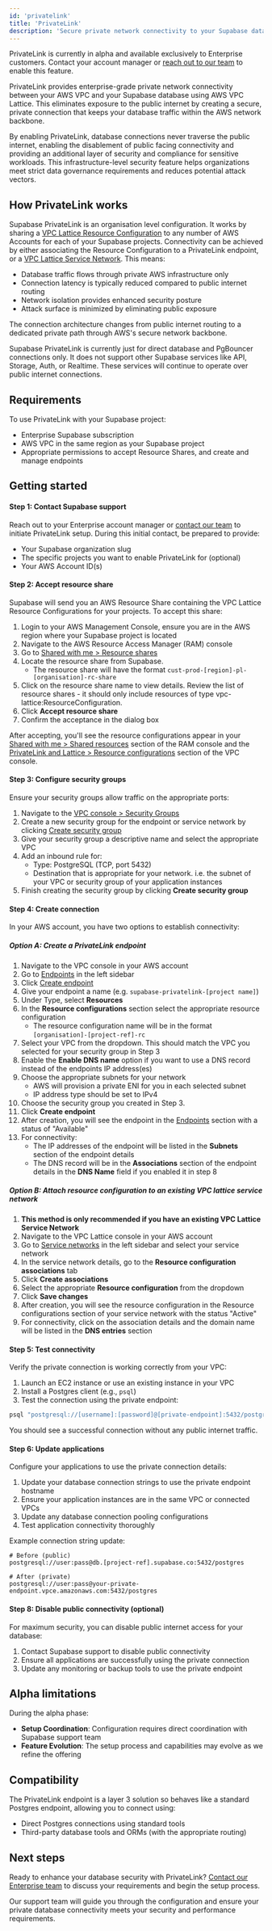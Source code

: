 ```yaml
---
id: 'privatelink'
title: 'PrivateLink'
description: 'Secure private network connectivity to your Supabase database using AWS VPC Lattice.'
---
```


<Admonition type="note">

PrivateLink is currently in alpha and available exclusively to Enterprise customers. Contact your account manager or [reach out to our team](https://supabase.com/contact/enterprise) to enable this feature.

</Admonition>

PrivateLink provides enterprise-grade private network connectivity between your AWS VPC and your Supabase database using AWS VPC Lattice. This eliminates exposure to the public internet by creating a secure, private connection that keeps your database traffic within the AWS network backbone.

By enabling PrivateLink, database connections never traverse the public internet, enabling the disablement of public facing connectivity and providing an additional layer of security and compliance for sensitive workloads. This infrastructure-level security feature helps organizations meet strict data governance requirements and reduces potential attack vectors.

## How PrivateLink works

Supabase PrivateLink is an organisation level configuration. It works by sharing a [VPC Lattice Resource Configuration](https://docs.aws.amazon.com/vpc-lattice/latest/ug/resource-configuration.html) to any number of AWS Accounts for each of your Supabase projects. Connectivity can be achieved by either associating the Resource Configuration to a PrivateLink endpoint, or a [VPC Lattice Service Network](https://docs.aws.amazon.com/vpc-lattice/latest/ug/service-networks.html). This means:

- Database traffic flows through private AWS infrastructure only
- Connection latency is typically reduced compared to public internet routing
- Network isolation provides enhanced security posture
- Attack surface is minimized by eliminating public exposure

The connection architecture changes from public internet routing to a dedicated private path through AWS's secure network backbone.

Supabase PrivateLink is currently just for direct database and PgBouncer connections only. It does not support other Supabase services like API, Storage, Auth, or Realtime. These services will continue to operate over public internet connections.

## Requirements

To use PrivateLink with your Supabase project:

- Enterprise Supabase subscription
- AWS VPC in the same region as your Supabase project
- Appropriate permissions to accept Resource Shares, and create and manage endpoints

## Getting started

#### Step 1: Contact Supabase support

Reach out to your Enterprise account manager or [contact our team](https://supabase.com/contact/enterprise) to initiate PrivateLink setup. During this initial contact, be prepared to provide:

- Your Supabase organization slug
- The specific projects you want to enable PrivateLink for (optional)
- Your AWS Account ID(s)

#### Step 2: Accept resource share

Supabase will send you an AWS Resource Share containing the VPC Lattice Resource Configurations for your projects. To accept this share:

1. Login to your AWS Management Console, ensure you are in the AWS region where your Supabase project is located
2. Navigate to the AWS Resource Access Manager (RAM) console
3. Go to [Shared with me > Resource shares](https://console.aws.amazon.com/ram/home#SharedResourceShares)
4. Locate the resource share from Supabase. 
    - The resource share will have the format `cust-prod-[region]-pl-[organisation]-rc-share`
5. Click on the resource share name to view details. Review the list of resource shares - it should only include resources of type vpc-lattice:ResourceConfiguration.
6. Click **Accept resource share**
7. Confirm the acceptance in the dialog box

After accepting, you'll see the resource configurations appear in your [Shared with me > Shared resources](https://console.aws.amazon.com/ram/home#SharedResources) section of the RAM console and the [PrivateLink and Lattice > Resource configurations](https://console.aws.amazon.com/vpcconsole/home#ResourceConfigs) section of the VPC console.

#### Step 3: Configure security groups

Ensure your security groups allow traffic on the appropriate ports:

1. Navigate to the [VPC console > Security Groups](https://console.aws.amazon.com/vpcconsole/home#SecurityGroups:)
2. Create a new security group for the endpoint or service network by clicking [Create security group](https://console.aws.amazon.com/vpcconsole/home#CreateSecurityGroup:)
3. Give your security group a descriptive name and select the appropriate VPC
4. Add an inbound rule for:
   - Type: PostgreSQL (TCP, port 5432)
   - Destination that is appropriate for your network. i.e. the subnet of your VPC or security group of your application instances 
5. Finish creating the security group by clicking **Create security group**

#### Step 4: Create connection

In your AWS account, you have two options to establish connectivity:

##### Option A: Create a PrivateLink endpoint

1. Navigate to the VPC console in your AWS account
2. Go to [Endpoints](https://console.aws.amazon.com/vpcconsole/home#Endpoints:) in the left sidebar
3. Click [Create endpoint](https://console.aws.amazon.com/vpcconsole/home#CreateVpcEndpoint:)
4. Give your endpoint a name (e.g. `supabase-privatelink-[project name]`)
5. Under Type, select **Resources**
6. In the **Resource configurations** section select the appropriate resource configuration
    - The resource configuration name will be in the format `[organisation]-[project-ref]-rc`
7. Select your VPC from the dropdown. This should match the VPC you selected for your security group in Step 3
8. Enable the **Enable DNS name** option if you want to use a DNS record instead of the endpoints IP address(es)
9. Choose the appropriate subnets for your network
    - AWS will provision a private ENI for you in each selected subnet
    - IP address type should be set to IPv4
10. Choose the security group you created in Step 3.
11. Click **Create endpoint**
12. After creation, you will see the endpoint in the [Endpoints](https://console.aws.amazon.com/vpcconsole/home#Endpoints:) section with a status of "Available"
13. For connectivity:
    - The IP addresses of the endpoint will be listed in the **Subnets** section of the endpoint details
    - The DNS record will be in the **Associations** section of the endpoint details in the **DNS Name** field if you enabled it in step 8

##### Option B: Attach resource configuration to an existing VPC lattice service network

1. **This method is only recommended if you have an existing VPC Lattice Service Network**
2. Navigate to the VPC Lattice console in your AWS account
2. Go to [Service networks](https://console.aws.amazon.com/vpcconsole/home#ServiceNetworks) in the left sidebar and select your service network
4. In the service network details, go to the **Resource configuration associations** tab
5. Click **Create associations**
6. Select the appropriate **Resource configuration** from the dropdown
8. Click **Save changes**
9. After creation, you will see the resource configuration in the Resource configurations section of your service network with the status "Active"
10. For connectivity, click on the association details and the domain name will be listed in the **DNS entries** section


#### Step 5: Test connectivity

Verify the private connection is working correctly from your VPC:

1. Launch an EC2 instance or use an existing instance in your VPC
2. Install a Postgres client (e.g., `psql`)
3. Test the connection using the private endpoint:

```bash
psql "postgresql://[username]:[password]@[private-endpoint]:5432/postgres"
```

You should see a successful connection without any public internet traffic.

#### Step 6: Update applications

Configure your applications to use the private connection details:

1. Update your database connection strings to use the private endpoint hostname
2. Ensure your application instances are in the same VPC or connected VPCs
3. Update any database connection pooling configurations
4. Test application connectivity thoroughly

Example connection string update:
```
# Before (public)
postgresql://user:pass@db.[project-ref].supabase.co:5432/postgres

# After (private)
postgresql://user:pass@your-private-endpoint.vpce.amazonaws.com:5432/postgres
```

#### Step 8: Disable public connectivity (optional)

For maximum security, you can disable public internet access for your database:

1. Contact Supabase support to disable public connectivity
2. Ensure all applications are successfully using the private connection
3. Update any monitoring or backup tools to use the private endpoint

## Alpha limitations

During the alpha phase:

- **Setup Coordination**: Configuration requires direct coordination with Supabase support team
- **Feature Evolution**: The setup process and capabilities may evolve as we refine the offering

## Compatibility

The PrivateLink endpoint is a layer 3 solution so behaves like a standard Postgres endpoint, allowing you to connect using:

- Direct Postgres connections using standard tools
- Third-party database tools and ORMs (with the appropriate routing)

## Next steps

Ready to enhance your database security with PrivateLink? [Contact our Enterprise team](https://supabase.com/contact/enterprise) to discuss your requirements and begin the setup process.

Our support team will guide you through the configuration and ensure your private database connectivity meets your security and performance requirements.
